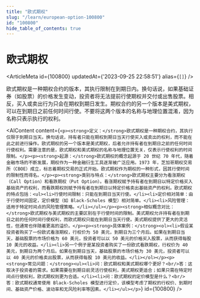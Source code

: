 ```yaml
---
title: "欧式期权"
slug: "/learn/european-option-100800"
id: "100800"
hide_table_of_contents: true
---
```



# 欧式期权

<ArticleMeta id={100800} updatedAt={'2023-09-25 22:58:51'} alias={`[]`} />
<div className='border-solid border-b border-t-0 my-4 border-[var(--ifm-color-gray-300)]' />

欧式期权是一种期权合约的版本，其执行限制在到期日内。换句话说，如果基础证券（如股票）的价格发生变动，投资者将无法提前行使期权并交付或出售股票。相反，买入或卖出行为只会在期权到期日发生。期权合约的另一个版本是美式期权，可以在到期日之前任何时间行使。不要将这两个版本的名称与地理位置混淆，因为名称只表示执行的权利。

<AIContent content={`<p><strong>定义：</strong>欧式期权是一种期权合约，其执行仅限于到期日当天。换句话说，持有者只能在期权到期日当天行使买入或卖出的权利，而不能在此之前进行操作。欧式期权的另一个版本是美式期权，后者允许持有者在到期日之前的任何时间行使权利。需要注意的是，欧式期权和美式期权的名称与地理位置无关，仅表示行使权利的时间限制。</p><p><strong>起源：</strong>欧式期权的概念起源于 20 世纪 70 年代，随着金融市场的不断发展，期权作为一种金融衍生工具逐渐被广泛应用。1973 年，芝加哥期权交易所（CBOE）成立，标志着期权交易的正式开始。欧式期权作为期权的一种形式，因其行使时间的限制性而得名。</p><p><strong>类别与特点：</strong>欧式期权主要分为看涨期权（Call Option）和看跌期权（Put Option）。看涨期权赋予持有者在到期日以特定价格买入基础资产的权利，而看跌期权则赋予持有者在到期日以特定价格卖出基础资产的权利。欧式期权的特点包括：<ul><li>行使时间限制：只能在到期日当天行使。</li><li>定价相对简单：由于行使时间固定，定价模型（如 Black-Scholes 模型）相对简单。</li><li>风险管理：适用于特定时间点的风险管理策略。</li></ul></p><p><strong>相似概念对比：</strong>欧式期权与美式期权的主要区别在于行使时间的限制。美式期权允许持有者在到期日之前的任何时间行使权利，而欧式期权只能在到期日当天行使。美式期权提供了更大的灵活性，但通常也伴随着更高的溢价。</p><p><strong>具体案例：</strong><ol><li>假设某投资者购买了一份欧式看涨期权，行权价为 50 美元，到期日为三个月后。如果在到期日当天，基础股票的市场价格为 60 美元，投资者可以以 50 美元的价格买入股票，从而获得每股 10 美元的收益。</li><li>另一个例子是某投资者购买了一份欧式看跌期权，行权价为 40 美元，到期日为两个月后。如果在到期日当天，基础股票的市场价格为 30 美元，投资者可以以 40 美元的价格卖出股票，从而获得每股 10 美元的收益。</li></ol></p><p><strong>常见问题：</strong><ul><li>问：欧式期权和美式期权哪个更好？<br/>答：这取决于投资者的需求。如果需要在到期日前灵活行使权利，美式期权更适合；如果只需在特定时间点行使权利，欧式期权则更为合适。</li><li>问：欧式期权的定价模型是什么？<br/>答：欧式期权通常使用 Black-Scholes 模型进行定价，该模型考虑了期权的行权价、到期时间、基础资产价格、波动率和无风险利率等因素。</li></ul></p>`} id={100800} />
